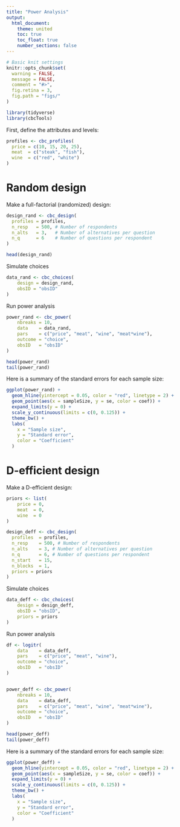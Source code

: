 ```yaml
---
title: "Power Analysis"
output:
  html_document:
    theme: united
    toc: true
    toc_float: true
    number_sections: false
---
```


```r
# Basic knit settings
knitr::opts_chunk$set(
  warning = FALSE,
  message = FALSE,
  comment = "#>",
  fig.retina = 3,
  fig.path = "figs/"
)

library(tidyverse)
library(cbcTools)
```

First, define the attributes and levels:

```r
profiles <- cbc_profiles(
  price = c(10, 15, 20, 25),
  meat  = c("steak", "fish"),
  wine  = c("red", "white")
)
```

# Random design

Make a full-factorial (randomized) design:

```r
design_rand <- cbc_design(
  profiles = profiles,
  n_resp   = 500, # Number of respondents
  n_alts   = 3,   # Number of alternatives per question
  n_q      = 6    # Number of questions per respondent
)

head(design_rand)
```

Simulate choices

```r
data_rand <- cbc_choices(
    design = design_rand,
    obsID = "obsID"
)
```

Run power analysis

```r
power_rand <- cbc_power(
    nbreaks = 10,
    data    = data_rand,
    pars    = c("price", "meat", "wine", "meat*wine"),
    outcome = "choice",
    obsID   = "obsID"
)

head(power_rand)
tail(power_rand)
```

Here is a summary of the standard errors for each sample size:

```r
ggplot(power_rand) +
  geom_hline(yintercept = 0.05, color = "red", linetype = 2) +
  geom_point(aes(x = sampleSize, y = se, color = coef)) +
  expand_limits(y = 0) +
  scale_y_continuous(limits = c(0, 0.125)) +
  theme_bw() + 
  labs(
    x = "Sample size", 
    y = "Standard error", 
    color = "Coefficient"
  )
```


# D-efficient design

Make a D-efficient design:

```r
priors <- list(
    price = 0,
    meat  = 0,
    wine  = 0
)

design_deff <- cbc_design(
  profiles  = profiles,
  n_resp    = 500, # Number of respondents
  n_alts    = 3, # Number of alternatives per question
  n_q       = 6, # Number of questions per respondent
  n_start   = 15, 
  n_blocks  = 1,
  priors = priors
)
```

Simulate choices

```r
data_deff <- cbc_choices(
    design = design_deff,
    obsID = "obsID",
    priors = priors
)
```

Run power analysis

```r
df <- logitr(
    data    = data_deff,
    pars    = c("price", "meat", "wine"),
    outcome = "choice",
    obsID   = "obsID"
)


power_deff <- cbc_power(
    nbreaks = 10,
    data    = data_deff,
    pars    = c("price", "meat", "wine", "meat*wine"),
    outcome = "choice",
    obsID   = "obsID"
)

head(power_deff)
tail(power_deff)
```

Here is a summary of the standard errors for each sample size:

```r
ggplot(power_deff) +
  geom_hline(yintercept = 0.05, color = "red", linetype = 2) +
  geom_point(aes(x = sampleSize, y = se, color = coef)) +
  expand_limits(y = 0) +
  scale_y_continuous(limits = c(0, 0.125)) +
  theme_bw() + 
  labs(
    x = "Sample size", 
    y = "Standard error", 
    color = "Coefficient"
  )
```
